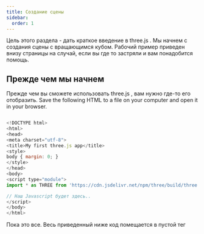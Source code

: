 ```yaml
---
title: Создание сцены
sidebar:
  order: 1
---
```


Цель этого раздела - дать краткое введение в three.js . Мы начнем с создания сцены с вращающимся кубом. Рабочий пример приведен внизу страницы на случай, если вы где то застряли и вам понадобится помощь.

## Прежде чем мы начнем

Прежде чем вы сможете использовать three.js , вам нужно где-то его отобразить. Save the following HTML to a file on your computer and open it in your browser.

```javascript

<!DOCTYPE html>
<html>
<head>
<meta charset="utf-8">
<title>My first three.js app</title>
<style>
body { margin: 0; }
</style>
</head>
<body>
<script type="module">
import * as THREE from 'https://cdn.jsdelivr.net/npm/three/build/three.module.js';

// Наш Javascript будет здесь..
</script>
</body>
</html>

```

Пока это все. Весь приведенный ниже код помещается в пустой тег <script>.

## Создание сцены

Чтобы на самом деле иметь возможность отображать что-либо с three.js, Нам нужны три вещи: сцена, камера и средство визуализации, чтобы мы могли визуализировать сцену с помощью камеры.

```javascript
const scene = new THREE.Scene();
const camera = new THREE.PerspectiveCamera(
  75,
  window.innerWidth / window.innerHeight,
  0.1,
  1000,
);

const renderer = new THREE.WebGLRenderer();
renderer.setSize(window.innerWidth, window.innerHeight);
document.body.appendChild(renderer.domElement);
```

Давайте воспользуемся моментом, чтобы объяснить, что здесь происходит. Теперь мы настроили сцену, нашу камеру и средство визуализации.

Есть несколько разных камер в three.js . А пока давайте воспользуемся `PerspectiveCamera`.

Первый атрибут - это `поле зрения (field of view)`. FOV - это масштаб сцены, которая видна на дисплее в любой данный момент. Значение указано в градусах.

Второй - это `соотношение сторон (aspect ratio)`. Вы почти всегда хотите использовать ширину элемента, деленную на высоту, иначе вы получите тот же результат, что и при воспроизведении старых фильмов на широкоэкранном телевизоре - изображение выглядит сплющенным.

Следующие два атрибута - это `ближняя (near)` и `дальняя (far)` плоскость отсечения. Это означает, что объекты, находящиеся дальше от камеры, чем значение `far`, или ближе, чем `near`, не будут отображаться. Сейчас вам не нужно беспокоиться об этом, но вы можете использовать другие значения в своих приложениях, чтобы повысить производительность.

Далее следует средство визуализации. Вот тут-то и происходит волшебство. В дополнение к средству визуализации WebGL, которое мы используем здесь, three.js поставляется с несколькими другими, часто используемыми в качестве резервных для пользователей со старыми браузерами или для тех, у кого по какой-либо причине нет поддержки WebGL.

В дополнение к созданию экземпляра средства визуализации нам также необходимо установить размер, в котором мы хотим, чтобы оно отображало наше приложение. Рекомендуется использовать ширину и высоту области, которую мы хотим заполнить с помощью нашего приложения - в данном случае ширину и высоту окна браузера. Для приложений с высокой производительностью вы также можете задать `setSize` меньшее значения, например `window.innerWidth/2` и `window.innerHeight/2`, что приведет к рендерингу приложения в четверть размера.

Если вы хотите сохранить размер своего приложения, но отобразить его с меньшим разрешением, вы можете сделать это, вызвав `setSize` с `updateStyle`(третий аргумент) равному false. Например, `setSize(window.innerWidth/2, window.innerHeight/2, false)` будет отображать ваше приложение с половинным разрешением, учитывая, что ваш <canvas > имеет 100% ширины и высоты.

И последнее, но не менее важное: мы добавляем элемент `renderer` в наш HTML-документ. Это элемент `<canvas>`, который рендерер использует для отображения сцены для нас.

_"Все это хорошо, но, где тот кубик, который Вы так обещали?"_ Давайте добавим его сейчас.

```javascript
const geometry = new THREE.BoxGeometry(1, 1, 1);
const material = new THREE.MeshBasicMaterial({ color: 0x00ff00 });
const cube = new THREE.Mesh(geometry, material);
scene.add(cube);

camera.position.z = 5;
```

Чтобы создать куб, нам нужна `BoxGeometry`. Это объект, который содержит все точки (`vertices/вершины`) и заливку (`faces/грани`) куба. Мы подробнее рассмотрим это в будущем.

В дополнение к геометрии нам нужен материал, чтобы раскрасить его. Three.js поставляется с несколькими материалами, но пока мы будем придерживаться `MeshBasicMaterial`. Все материалы приобретают объект свойств, которые будут к ним применены. Чтобы все было очень просто, мы предоставляем только атрибут цвета `0x00ff00`, который является зеленым. Это работает так же, как цвета работают в CSS или Photoshop (`шестнадцатеричные цвета/hex colors`).

Третья вещь, которая нам нужна, - это `Mesh(Сетка)`. Сетка - это объект, который принимает геометрию и применяет к ней материал, который затем мы можем вставить в нашу сцену и свободно перемещать по ней.

По умолчанию, когда мы вызываем `scene.add()`, то, что мы добавляем, будет добавлено к координатам `(0,0,0)`. Это привело бы к тому, что и камера, и куб оказались бы внутри друг друга. Чтобы избежать этого, мы просто немного выдвигаем камеру.

## Рендеринг сцены

Если бы вы скопировали приведенный выше код в HTML-файл, который мы создали ранее, вы бы ничего не смогли увидеть. Это потому, что на самом деле мы еще ничего не рендерим. Для этого нам нужно то, что называется `цикл рендеринга или анимации`.

```javascript
function animate() {
  requestAnimationFrame(animate);
  renderer.render(scene, camera);
}
animate();
```

Это создаст цикл, который заставляет средство визуализации отрисовывать сцену каждый раз при обновлении экрана (на обычном экране это означает 60 раз в секунду). Если вы новичок в написании игр в браузере, вы можете сказать _ "Почему бы нам просто не создать setInterval?"_ Дело в том, что мы могли бы, но `requestAnimationFrame` имеет ряд преимуществ. Возможно, самым важным из них является то, что он приостанавливается, когда пользователь переходит на другую вкладку браузера, следовательно, не тратя впустую свою драгоценную вычислительную мощность и время автономной работы.

## Анимация куба

Если вы вставите весь приведенный выше код в файл, который вы создали до того, как мы начали, вы должны увидеть зеленое поле. Давайте сделаем все это немного интереснее, повернув его.

Добавьте следующий код прямо над вызовом `renderer.render` в вашей функции `animate`:

```javascript
cube.rotation.x += 0.01;
cube.rotation.y += 0.01;
```

Это будет выполняться каждый кадр (обычно 60 раз в секунду) и придаст кубу приятную анимацию вращения. По сути, все, что вы хотите переместить или изменить во время работы приложения, должно пройти через цикл анимации. Конечно, вы можете вызывать оттуда другие функции, чтобы в итоге не получить `анимированную` функцию, состоящую из сотен строк.

## Результат

Поздравляю! Теперь вы завершили свой первый three.js применение. Это просто, но вы должны с чего-то начать.

Полный код доступен ниже и доступен для редактирования [ live example](https://jsfiddle.net/0c1oqf38/). Поиграйте с ним, чтобы лучше понять, как он работает.

```javascript

<!DOCTYPE html>
<html>
<head>
<meta charset="utf-8">
<title>My first three.js app</title>
<style>
body { margin: 0; }
</style>
</head>
<body>
<script type="module">
import * as THREE from 'https://cdn.jsdelivr.net/npm/three/build/three.module.js';

const scene = new THREE.Scene();
const camera = new THREE.PerspectiveCamera( 75, window.innerWidth / window.innerHeight, 0.1, 1000 );

const renderer = new THREE.WebGLRenderer();
renderer.setSize( window.innerWidth, window.innerHeight );
document.body.appendChild( renderer.domElement );

const geometry = new THREE.BoxGeometry( 1, 1, 1 );
const material = new THREE.MeshBasicMaterial( { color: 0x00ff00 } );
const cube = new THREE.Mesh( geometry, material );
scene.add( cube );

camera.position.z = 5;

function animate() {
requestAnimationFrame( animate );

cube.rotation.x += 0.01;
cube.rotation.y += 0.01;

renderer.render( scene, camera );
}

animate();
</script>
</body>
</html>

```
